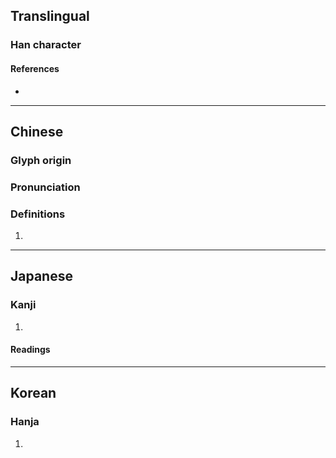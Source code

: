 {{character info/new}}
==Translingual==

===Han character===
{{Han char|rn=96|rad=玉|as=09|sn=13|four=|canj=MGQKA|ids=⿰𤣩春}}

====References====
* {{Han ref|kx=0736.190|dkj=21098|dj=1147.200|hdz=21125.040|uh=7443|ud=29763}}

----

==Chinese==
{{zh-forms}}

===Glyph origin===
{{Han etym}}

===Pronunciation===
{{zh-pron
|m=chūn
|c=ceon1
|mc=y
|oc=y
|cat=
}}

===Definitions===
{{zh-hanzi}}

# {{rfdef|zh}}

----

==Japanese==

===Kanji===
{{ja-kanji|grade=|rs=玉09}}

# {{defn|lang=ja|sort=玉09}}

====Readings====
{{ja-readings
|goon=ちゅん
|kanon=ちゅん
}}

----

==Korean==

===Hanja===
{{ko-hanja|hangeul=춘|eumhun=|rv=chun|mr=ch'un|y=chwun}}

# {{defn|lang=ko|sort=玉09}}